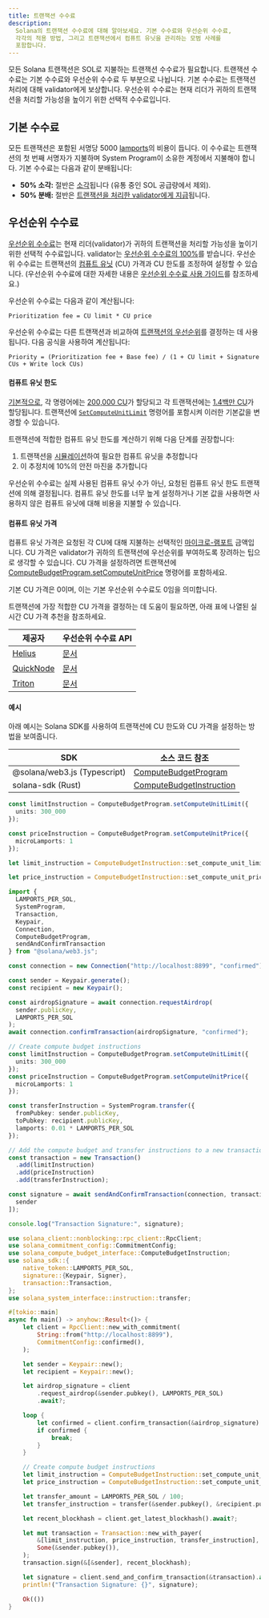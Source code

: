 ```yaml
---
title: 트랜잭션 수수료
description:
  Solana의 트랜잭션 수수료에 대해 알아보세요. 기본 수수료와 우선순위 수수료,
  각각의 적용 방법, 그리고 트랜잭션에서 컴퓨트 유닛을 관리하는 모범 사례를
  포함합니다.
---
```


모든 Solana 트랜잭션은 SOL로 지불하는 트랜잭션 수수료가 필요합니다. 트랜잭션
수수료는 기본 수수료와 우선순위 수수료 두 부분으로 나뉩니다. 기본 수수료는
트랜잭션 처리에 대해 validator에게 보상합니다. 우선순위 수수료는 현재 리더가
귀하의 트랜잭션을 처리할 가능성을 높이기 위한 선택적 수수료입니다.

## 기본 수수료

모든 트랜잭션은 포함된 서명당 5000
[lamports](/docs/references/terminology#lamport)의 비용이 듭니다. 이 수수료는
트랜잭션의 첫 번째 서명자가 지불하며 System Program이 소유한 계정에서 지불해야
합니다. 기본 수수료는 다음과 같이 분배됩니다:

- **50% 소각:** 절반은
  [소각](https://github.com/anza-xyz/agave/blob/v2.1.13/sdk/fee-calculator/src/lib.rs#L70)됩니다
  (유통 중인 SOL 공급량에서 제외).
- **50% 분배:** 절반은
  [트랜잭션을 처리한 validator에게 지급](https://github.com/anza-xyz/agave/blob/e621336acad4f5d6e5b860eaa1b074b01c99253c/runtime/src/bank/fee_distribution.rs#L58-L62)됩니다.

## 우선순위 수수료

[우선순위 수수료](https://github.com/anza-xyz/agave/blob/v2.2.14/compute-budget/src/compute_budget_limits.rs#L47-L48)는
현재 리더(validator)가 귀하의 트랜잭션을 처리할 가능성을 높이기 위한 선택적
수수료입니다. validator는
[우선순위 수수료의 100%](https://github.com/solana-foundation/solana-improvement-documents/blob/main/proposals/0096-reward-collected-priority-fee-in-entirety.md)를
받습니다. 우선순위 수수료는 트랜잭션의
[컴퓨트 유닛](/docs/references/terminology#compute-units) (CU) 가격과 CU 한도를
조정하여 설정할 수 있습니다. (우선순위 수수료에 대한 자세한 내용은
[우선순위 수수료 사용 가이드](/developers/guides/advanced/how-to-use-priority-fees)를
참조하세요.)

우선순위 수수료는 다음과 같이 계산됩니다:

```text title="Prioritization fee formula"
Prioritization fee = CU limit * CU price
```

우선순위 수수료는 다른 트랜잭션과 비교하여
[트랜잭션의 우선순위](https://github.com/anza-xyz/agave/blob/v2.2.14/core/src/banking_stage/transaction_scheduler/receive_and_buffer.rs#L646)를
결정하는 데 사용됩니다. 다음 공식을 사용하여 계산됩니다:

```text title="Transaction priority formula"
Priority = (Prioritization fee + Base fee) / (1 + CU limit + Signature CUs + Write lock CUs)
```

#### 컴퓨트 유닛 한도

[기본적으로](https://github.com/anza-xyz/agave/blob/v2.1.13/compute-budget/src/compute_budget.rs#L149-L197),
각 명령어에는
[200,000 CU](https://github.com/anza-xyz/agave/blob/v2.1.13/compute-budget/src/compute_budget_limits.rs#L10)가
할당되고 각 트랜잭션에는
[1.4백만 CU](https://github.com/anza-xyz/agave/blob/v2.1.13/compute-budget/src/compute_budget_limits.rs#L14)가
할당됩니다. 트랜잭션에
[`SetComputeUnitLimit`](https://github.com/anza-xyz/agave/blob/v2.1.13/sdk/src/compute_budget.rs#L42-L44)
명령어를 포함시켜 이러한 기본값을 변경할 수 있습니다.

트랜잭션에 적합한 컴퓨트 유닛 한도를 계산하기 위해 다음 단계를 권장합니다:

1. 트랜잭션을
   [시뮬레이션](/developers/guides/advanced/how-to-request-optimal-compute)하여
   필요한 컴퓨트 유닛을 추정합니다
2. 이 추정치에 10%의 안전 마진을 추가합니다

<Callout type="warn">
  우선순위 수수료는 실제 사용된 컴퓨트 유닛 수가 아닌, 요청된 컴퓨트 유닛 한도
  트랜잭션에 의해 결정됩니다. 컴퓨트 유닛 한도를 너무 높게 설정하거나 기본 값을
  사용하면 사용하지 않은 컴퓨트 유닛에 대해 비용을 지불할 수 있습니다.
</Callout>

#### 컴퓨트 유닛 가격

컴퓨트 유닛 가격은 요청된 각 CU에 대해 지불하는 선택적인
[마이크로-램포트](/docs/references/terminology#micro-lamports) 금액입니다. CU
가격은 validator가 귀하의 트랜잭션에 우선순위를 부여하도록 장려하는 팁으로
생각할 수 있습니다. CU 가격을 설정하려면 트랜잭션에
[ComputeBudgetProgram.setComputeUnitPrice](https://github.com/anza-xyz/agave/blob/v2.1.13/sdk/src/compute_budget.rs#L48-L50)
명령어를 포함하세요.

<Callout>
  기본 CU 가격은 0이며, 이는 기본 우선순위 수수료도 0임을 의미합니다.
</Callout>

트랜잭션에 가장 적합한 CU 가격을 결정하는 데 도움이 필요하면, 아래 표에 나열된
실시간 CU 가격 추천을 참조하세요.

| 제공자                                  | 우선순위 수수료 API                                                      |
| --------------------------------------- | ------------------------------------------------------------------------ |
| [Helius](https://www.helius.dev/)       | [문서](https://docs.helius.dev/solana-apis/priority-fee-api)             |
| [QuickNode](https://www.quicknode.com/) | [문서](https://marketplace.quicknode.com/add-on/solana-priority-fee)     |
| [Triton](https://triton.one/)           | [문서](https://docs.triton.one/chains/solana/improved-priority-fees-api) |

#### 예시

아래 예시는 Solana SDK를 사용하여 트랜잭션에 CU 한도와 CU 가격을 설정하는 방법을
보여줍니다.

| SDK                          | 소스 코드 참조                                                                                                               |
| ---------------------------- | ---------------------------------------------------------------------------------------------------------------------------- |
| @solana/web3.js (Typescript) | [ComputeBudgetProgram](https://github.com/solana-foundation/solana-web3.js/blob/v1.98.0/src/programs/compute-budget.ts#L218) |
| solana-sdk (Rust)            | [ComputeBudgetInstruction](https://github.com/anza-xyz/agave/blob/v2.1.13/sdk/src/compute_budget.rs#L17-L31)                 |

<CodeTabs storage="compute-budget">

```ts !! title="Typescript"
const limitInstruction = ComputeBudgetProgram.setComputeUnitLimit({
  units: 300_000
});

const priceInstruction = ComputeBudgetProgram.setComputeUnitPrice({
  microLamports: 1
});
```

```rust !! title="Rust"
let limit_instruction = ComputeBudgetInstruction::set_compute_unit_limit(300_000);

let price_instruction = ComputeBudgetInstruction::set_compute_unit_price(1);
```

</CodeTabs>

<CodeTabs storage="compute-budget" flags="r">

```ts !! title="Typescript"
import {
  LAMPORTS_PER_SOL,
  SystemProgram,
  Transaction,
  Keypair,
  Connection,
  ComputeBudgetProgram,
  sendAndConfirmTransaction
} from "@solana/web3.js";

const connection = new Connection("http://localhost:8899", "confirmed");

const sender = Keypair.generate();
const recipient = new Keypair();

const airdropSignature = await connection.requestAirdrop(
  sender.publicKey,
  LAMPORTS_PER_SOL
);
await connection.confirmTransaction(airdropSignature, "confirmed");

// Create compute budget instructions
const limitInstruction = ComputeBudgetProgram.setComputeUnitLimit({
  units: 300_000
});
const priceInstruction = ComputeBudgetProgram.setComputeUnitPrice({
  microLamports: 1
});

const transferInstruction = SystemProgram.transfer({
  fromPubkey: sender.publicKey,
  toPubkey: recipient.publicKey,
  lamports: 0.01 * LAMPORTS_PER_SOL
});

// Add the compute budget and transfer instructions to a new transaction
const transaction = new Transaction()
  .add(limitInstruction)
  .add(priceInstruction)
  .add(transferInstruction);

const signature = await sendAndConfirmTransaction(connection, transaction, [
  sender
]);

console.log("Transaction Signature:", signature);
```

```rust !! title="Rust"
use solana_client::nonblocking::rpc_client::RpcClient;
use solana_commitment_config::CommitmentConfig;
use solana_compute_budget_interface::ComputeBudgetInstruction;
use solana_sdk::{
    native_token::LAMPORTS_PER_SOL,
    signature::{Keypair, Signer},
    transaction::Transaction,
};
use solana_system_interface::instruction::transfer;

#[tokio::main]
async fn main() -> anyhow::Result<()> {
    let client = RpcClient::new_with_commitment(
        String::from("http://localhost:8899"),
        CommitmentConfig::confirmed(),
    );

    let sender = Keypair::new();
    let recipient = Keypair::new();

    let airdrop_signature = client
        .request_airdrop(&sender.pubkey(), LAMPORTS_PER_SOL)
        .await?;

    loop {
        let confirmed = client.confirm_transaction(&airdrop_signature).await?;
        if confirmed {
            break;
        }
    }

    // Create compute budget instructions
    let limit_instruction = ComputeBudgetInstruction::set_compute_unit_limit(300_000);
    let price_instruction = ComputeBudgetInstruction::set_compute_unit_price(1);

    let transfer_amount = LAMPORTS_PER_SOL / 100;
    let transfer_instruction = transfer(&sender.pubkey(), &recipient.pubkey(), transfer_amount);

    let recent_blockhash = client.get_latest_blockhash().await?;

    let mut transaction = Transaction::new_with_payer(
        &[limit_instruction, price_instruction, transfer_instruction],
        Some(&sender.pubkey()),
    );
    transaction.sign(&[&sender], recent_blockhash);

    let signature = client.send_and_confirm_transaction(&transaction).await?;
    println!("Transaction Signature: {}", signature);

    Ok(())
}
```

</CodeTabs>
